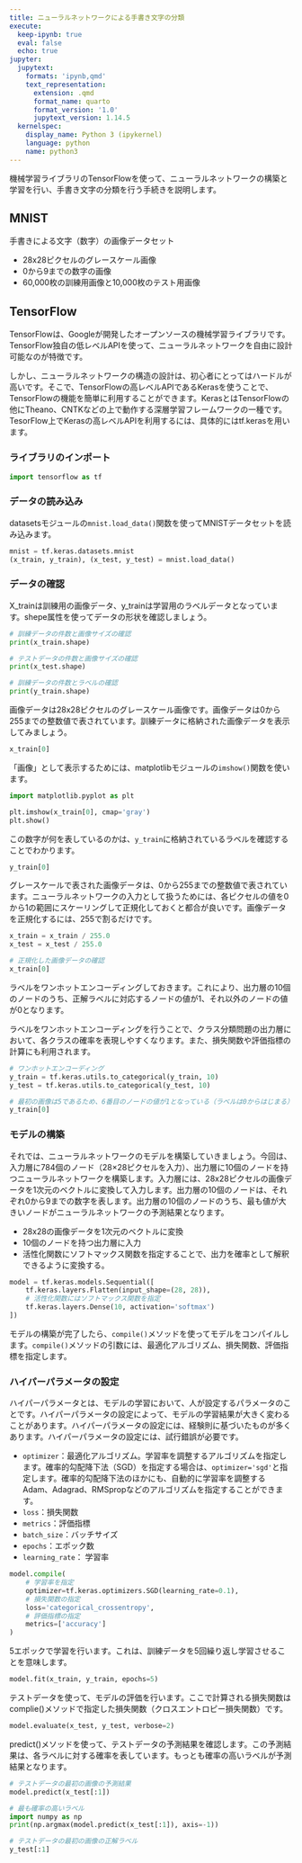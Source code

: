 ```yaml
---
title: ニューラルネットワークによる手書き文字の分類
execute:
  keep-ipynb: true
  eval: false
  echo: true
jupyter:
  jupytext:
    formats: 'ipynb,qmd'
    text_representation:
      extension: .qmd
      format_name: quarto
      format_version: '1.0'
      jupytext_version: 1.14.5
  kernelspec:
    display_name: Python 3 (ipykernel)
    language: python
    name: python3
---
```


機械学習ライブラリのTensorFlowを使って、ニューラルネットワークの構築と学習を行い、手書き文字の分類を行う手続きを説明します。

## MNIST

手書きによる文字（数字）の画像データセット

- 28x28ピクセルのグレースケール画像
- 0から9までの数字の画像
- 60,000枚の訓練用画像と10,000枚のテスト用画像

## TensorFlow

TensorFlowは、Googleが開発したオープンソースの機械学習ライブラリです。TensorFlow独自の低レベルAPIを使って、ニューラルネットワークを自由に設計可能なのが特徴です。

しかし、ニューラルネットワークの構造の設計は、初心者にとってはハードルが高いです。そこで、TensorFlowの高レベルAPIであるKerasを使うことで、TensorFlowの機能を簡単に利用することができます。KerasとはTensorFlowの他にTheano、CNTKなどの上で動作する深層学習フレームワークの一種です。TesorFlow上でKerasの高レベルAPIを利用するには、具体的にはtf.kerasを用います。

### ライブラリのインポート

```python
import tensorflow as tf
```

### データの読み込み

datasetsモジュールの`mnist.load_data()`関数を使ってMNISTデータセットを読み込みます。

```python
mnist = tf.keras.datasets.mnist
(x_train, y_train), (x_test, y_test) = mnist.load_data()
```

### データの確認

X_trainは訓練用の画像データ、y_trainは学習用のラベルデータとなっています。shepe属性を使ってデータの形状を確認しましょう。

```python
# 訓練データの件数と画像サイズの確認
print(x_train.shape)

# テストデータの件数と画像サイズの確認
print(x_test.shape)
```

```python
# 訓練データの件数とラベルの確認
print(y_train.shape)
```

画像データは28x28ピクセルのグレースケール画像です。画像データは0から255までの整数値で表されています。訓練データに格納された画像データを表示してみましょう。

```python
x_train[0]
```

「画像」として表示するためには、matplotlibモジュールの`imshow()`関数を使います。

```python
import matplotlib.pyplot as plt

plt.imshow(x_train[0], cmap='gray')
plt.show()
```

この数字が何を表しているのかは、`y_train`に格納されているラベルを確認することでわかります。

```python
y_train[0]
```

グレースケールで表された画像データは、0から255までの整数値で表されています。ニューラルネットワークの入力として扱うためには、各ピクセルの値を0から1の範囲にスケーリングして正規化しておくと都合が良いです。画像データを正規化するには、255で割るだけです。

```python
x_train = x_train / 255.0
x_test = x_test / 255.0
```

```python
# 正規化した画像データの確認
x_train[0]
```

ラベルをワンホットエンコーディングしておきます。これにより、出力層の10個のノードのうち、正解ラベルに対応するノードの値が1、それ以外のノードの値が0となります。

ラベルをワンホットエンコーディングを行うことで、クラス分類問題の出力層において、各クラスの確率を表現しやすくなります。また、損失関数や評価指標の計算にも利用されます。

```python
# ワンホットエンコーディング
y_train = tf.keras.utils.to_categorical(y_train, 10)
y_test = tf.keras.utils.to_categorical(y_test, 10)
```

```python
# 最初の画像は5であるため、6番目のノードの値が1となっている（ラベルは0からはじまる）
y_train[0]
```

### モデルの構築

それでは、ニューラルネットワークのモデルを構築していきましょう。今回は、入力層に784個のノード（28×28ピクセルを入力）、出力層に10個のノードを持つニューラルネットワークを構築します。入力層には、28x28ピクセルの画像データを1次元のベクトルに変換して入力します。出力層の10個のノードは、それぞれ0から9までの数字を表します。出力層の10個のノードのうち、最も値が大きいノードがニューラルネットワークの予測結果となります。

- 28x28の画像データを1次元のベクトルに変換
- 10個のノードを持つ出力層に入力
- 活性化関数にソフトマックス関数を指定することで、出力を確率として解釈できるように変換する。

```python
model = tf.keras.models.Sequential([
    tf.keras.layers.Flatten(input_shape=(28, 28)),
    # 活性化関数にはソフトマックス関数を指定
    tf.keras.layers.Dense(10, activation='softmax')
])
```

モデルの構築が完了したら、`compile()`メソッドを使ってモデルをコンパイルします。`compile()`メソッドの引数には、最適化アルゴリズム、損失関数、評価指標を指定します。

### ハイパーパラメータの設定

ハイパーパラメータとは、モデルの学習において、人が設定するパラメータのことです。ハイパーパラメータの設定によって、モデルの学習結果が大きく変わることがあります。ハイパーパラメータの設定には、経験則に基づいたものが多くあります。ハイパーパラメータの設定には、試行錯誤が必要です。

- `optimizer`：最適化アルゴリズム。学習率を調整するアルゴリズムを指定します。確率的勾配降下法（SGD）を指定する場合は、`optimizer='sgd'`と指定します。確率的勾配降下法のほかにも、自動的に学習率を調整するAdam、Adagrad、RMSpropなどのアルゴリズムを指定することができます。
- `loss`：損失関数
- `metrics`：評価指標
- `batch_size`：バッチサイズ
- `epochs`：エポック数
- `learning_rate`： 学習率

```python
model.compile(
    # 学習率を指定
    optimizer=tf.keras.optimizers.SGD(learning_rate=0.1),
    # 損失関数の指定
    loss='categorical_crossentropy',
    # 評価指標の指定
    metrics=['accuracy']
)
```

5エポックで学習を行います。これは、訓練データを5回繰り返し学習させることを意味します。

```python
model.fit(x_train, y_train, epochs=5)
```

テストデータを使って、モデルの評価を行います。ここで計算される損失関数はcomplie()メソッドで指定した損失関数（クロスエントロピー損失関数）です。

```python
model.evaluate(x_test, y_test, verbose=2)
```

predict()メソッドを使って、テストデータの予測結果を確認します。この予測結果は、各ラベルに対する確率を表しています。もっとも確率の高いラベルが予測結果となります。

```python
# テストデータの最初の画像の予測結果
model.predict(x_test[:1])

# 最も確率の高いラベル
import numpy as np
print(np.argmax(model.predict(x_test[:1]), axis=-1))
```

```python
# テストデータの最初の画像の正解ラベル
y_test[:1]
```
